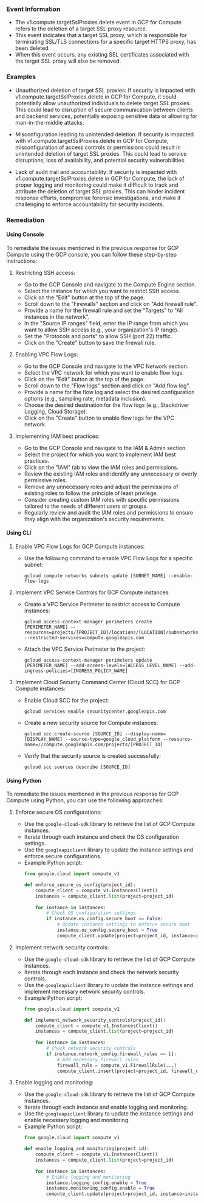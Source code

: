 
### Event Information

- The v1.compute.targetSslProxies.delete event in GCP for Compute refers to the deletion of a target SSL proxy resource.
- This event indicates that a target SSL proxy, which is responsible for terminating SSL/TLS connections for a specific target HTTPS proxy, has been deleted.
- When this event occurs, any existing SSL certificates associated with the target SSL proxy will also be removed.


### Examples

- Unauthorized deletion of target SSL proxies: If security is impacted with v1.compute.targetSslProxies.delete in GCP for Compute, it could potentially allow unauthorized individuals to delete target SSL proxies. This could lead to disruption of secure communication between clients and backend services, potentially exposing sensitive data or allowing for man-in-the-middle attacks.

- Misconfiguration leading to unintended deletion: If security is impacted with v1.compute.targetSslProxies.delete in GCP for Compute, misconfiguration of access controls or permissions could result in unintended deletion of target SSL proxies. This could lead to service disruptions, loss of availability, and potential security vulnerabilities.

- Lack of audit trail and accountability: If security is impacted with v1.compute.targetSslProxies.delete in GCP for Compute, the lack of proper logging and monitoring could make it difficult to track and attribute the deletion of target SSL proxies. This can hinder incident response efforts, compromise forensic investigations, and make it challenging to enforce accountability for security incidents.

### Remediation

#### Using Console

To remediate the issues mentioned in the previous response for GCP Compute using the GCP console, you can follow these step-by-step instructions:

1. Restricting SSH access:
   - Go to the GCP Console and navigate to the Compute Engine section.
   - Select the instance for which you want to restrict SSH access.
   - Click on the "Edit" button at the top of the page.
   - Scroll down to the "Firewalls" section and click on "Add firewall rule".
   - Provide a name for the firewall rule and set the "Targets" to "All instances in the network".
   - In the "Source IP ranges" field, enter the IP range from which you want to allow SSH access (e.g., your organization's IP range).
   - Set the "Protocols and ports" to allow SSH (port 22) traffic.
   - Click on the "Create" button to save the firewall rule.

2. Enabling VPC Flow Logs:
   - Go to the GCP Console and navigate to the VPC Network section.
   - Select the VPC network for which you want to enable flow logs.
   - Click on the "Edit" button at the top of the page.
   - Scroll down to the "Flow logs" section and click on "Add flow log".
   - Provide a name for the flow log and select the desired configuration options (e.g., sampling rate, metadata inclusion).
   - Choose the desired destination for the flow logs (e.g., Stackdriver Logging, Cloud Storage).
   - Click on the "Create" button to enable flow logs for the VPC network.

3. Implementing IAM best practices:
   - Go to the GCP Console and navigate to the IAM & Admin section.
   - Select the project for which you want to implement IAM best practices.
   - Click on the "IAM" tab to view the IAM roles and permissions.
   - Review the existing IAM roles and identify any unnecessary or overly permissive roles.
   - Remove any unnecessary roles and adjust the permissions of existing roles to follow the principle of least privilege.
   - Consider creating custom IAM roles with specific permissions tailored to the needs of different users or groups.
   - Regularly review and audit the IAM roles and permissions to ensure they align with the organization's security requirements.

#### Using CLI

1. Enable VPC Flow Logs for GCP Compute instances:
   - Use the following command to enable VPC Flow Logs for a specific subnet:
     ```
     gcloud compute networks subnets update [SUBNET_NAME] --enable-flow-logs
     ```

2. Implement VPC Service Controls for GCP Compute instances:
   - Create a VPC Service Perimeter to restrict access to Compute instances:
     ```
     gcloud access-context-manager perimeters create [PERIMETER_NAME] --resources=projects/[PROJECT_ID]/locations/[LOCATION]/subnetworks/[SUBNET_NAME] --restricted-services=compute.googleapis.com
     ```
   - Attach the VPC Service Perimeter to the project:
     ```
     gcloud access-context-manager perimeters update [PERIMETER_NAME] --add-access-levels=[ACCESS_LEVEL_NAME] --add-ingress-policies=[INGRESS_POLICY_NAME]
     ```

3. Implement Cloud Security Command Center (Cloud SCC) for GCP Compute instances:
   - Enable Cloud SCC for the project:
     ```
     gcloud services enable securitycenter.googleapis.com
     ```
   - Create a new security source for Compute instances:
     ```
     gcloud scc create-source [SOURCE_ID] --display-name=[DISPLAY_NAME] --source-type=google_cloud_platform --resource-name=//compute.googleapis.com/projects/[PROJECT_ID]
     ```
   - Verify that the security source is created successfully:
     ```
     gcloud scc sources describe [SOURCE_ID]
     ```

#### Using Python

To remediate the issues mentioned in the previous response for GCP Compute using Python, you can use the following approaches:

1. Enforce secure OS configurations:
   - Use the `google-cloud-sdk` library to retrieve the list of GCP Compute instances.
   - Iterate through each instance and check the OS configuration settings.
   - Use the `googleapiclient` library to update the instance settings and enforce secure configurations.
   - Example Python script:
     ```python
     from google.cloud import compute_v1

     def enforce_secure_os_config(project_id):
         compute_client = compute_v1.InstancesClient()
         instances = compute_client.list(project=project_id)
         
         for instance in instances:
             # Check OS configuration settings
             if instance.os_config.secure_boot == False:
                 # Update instance settings to enforce secure boot
                 instance.os_config.secure_boot = True
                 compute_client.update(project=project_id, instance=instance)
     ```

2. Implement network security controls:
   - Use the `google-cloud-sdk` library to retrieve the list of GCP Compute instances.
   - Iterate through each instance and check the network security controls.
   - Use the `googleapiclient` library to update the instance settings and implement necessary network security controls.
   - Example Python script:
     ```python
     from google.cloud import compute_v1

     def implement_network_security_controls(project_id):
         compute_client = compute_v1.InstancesClient()
         instances = compute_client.list(project=project_id)
         
         for instance in instances:
             # Check network security controls
             if instance.network_config.firewall_rules == []:
                 # Add necessary firewall rules
                 firewall_rule = compute_v1.FirewallRule(...)
                 compute_client.insert(project=project_id, firewall_rule=firewall_rule)
     ```

3. Enable logging and monitoring:
   - Use the `google-cloud-sdk` library to retrieve the list of GCP Compute instances.
   - Iterate through each instance and enable logging and monitoring.
   - Use the `googleapiclient` library to update the instance settings and enable necessary logging and monitoring.
   - Example Python script:
     ```python
     from google.cloud import compute_v1

     def enable_logging_and_monitoring(project_id):
         compute_client = compute_v1.InstancesClient()
         instances = compute_client.list(project=project_id)
         
         for instance in instances:
             # Enable logging and monitoring
             instance.logging_config.enable = True
             instance.monitoring_config.enable = True
             compute_client.update(project=project_id, instance=instance)
     ```

